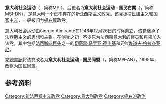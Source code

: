 {{Infobox political party
| colorcode       = #000000
| name    = 意大利社会运动
| native_name     = Movimento Sociale Italiano
| logo            = 
| leader1_title   = 主席
| leader1_name    = {{tsl|it|Giorgio Almirante|乔治·阿尔米兰特}}<br>{{tsl|it|Augusto De Marsanich|奥古斯托·德·马尔萨尼克}}<br>{{tsl|it|Arturo Michelini|阿尔图罗·米凯利尼}}<br>{{tsl|it|Pino Rauti|皮诺·劳蒂}}<br>{{link-it|詹弗蘭科·菲尼|Gianfranco Fini}}
| foundation      = 1946年12月26日
| dissolution     = 1995年1月27日
| predecessor     = [[共和法西斯党|共和法西斯党]]<br>{{small|(非法定前身)}}
| successor       = [[国民同盟_(意大利)|国民同盟]]<br/>{{link-en|三色火焰|Tricolour Flame}}
| slogan          = "Not repudiate, not restore"<ref>{{Cite web|URL=http://www.treccani.it/enciclopedia/augusto-de-marsanich_(Dizionario-Biografico)/|author=Sandro Setta|title=Dizionario Biografico degli Italiani - Augusto De Marsanich|publisher=[[Treccani|Treccani]]|date=1990|accessdate=2016-12-11|archive-date=2016-03-13|archive-url=https://web.archive.org/web/20160313081825/http://www.treccani.it/enciclopedia/augusto-de-marsanich_(Dizionario-Biografico)/|dead-url=no}}</ref>
| headquarters    = 罗马Via della Scrofa 43 (last)
| youth_wing = ''Fronte della Gioventù'' (Youth Front)
| newspaper       = ''[[Secolo_d'Italia|Secolo d'Italia]]''
| membership      = 202,715 {{small|(1993)}}<br />240,063 {{small|(peak, 1963)}}<ref>{{cite web|url=http://www.cattaneo.org/archivi/adele/iscritti.xls|title=Gli iscritti ai principali partiti politici italiani della Prima Repubblica dal 1945 al 1991|language=it|work=Istituto Cattaneo|accessdate=13 August 2011|deadurl=yes|archiveurl=https://web.archive.org/web/20131110124209/http://www.cattaneo.org/archivi/adele/iscritti.xls|archivedate=2013年11月10日}}</ref>
| ideology        = {{nowrap|{{link-en|意大利民族主义|Italian nationalism}}<br>[[新法西斯主义|新法西斯主义]]<br>[[保守主义|保守主义]]}}
| position        = [[右翼|右翼]]<ref>[https://books.google.it/books?id=JVPhAQAAQBAJ&pg=PT38&lpg=PT38&dq=msi+right-wing&source=bl&ots=P4Qv0tw6iI&sig=Qjw0ukPH3xlLB8F2b9eDu6bU7Dk&hl=it&sa=X&ei=f1P_U5DYMcfC7AbatoHYCA&ved=0CD0Q6AEwAw#v=onepage&q=msi%20right-wing&f=false Right-wing Extremism in Western Europe] {{Wayback|url=https://books.google.it/books?id=JVPhAQAAQBAJ&pg=PT38&lpg=PT38&dq=msi+right-wing&source=bl&ots=P4Qv0tw6iI&sig=Qjw0ukPH3xlLB8F2b9eDu6bU7Dk&hl=it&sa=X&ei=f1P_U5DYMcfC7AbatoHYCA&ved=0CD0Q6AEwAw#v=onepage&q=msi%20right-wing&f=false |date=20161022221407 }}, p. 32, Klaus von Beyme, 1988</ref>至[[极右|极右]]<ref>[http://www.politik.uni-mainz.de/ereps/download/italy_overview.pdf Extreme Right Parties in Italy] {{webarchive|url=https://web.archive.org/web/20121030031542/http://www.politik.uni-mainz.de/ereps/download/italy_overview.pdf |date=2012-10-30 }}, Gianfranco Baldini, 2001</ref><ref>[https://books.google.it/books?id=4bGsHhBS0TUC&pg=PA14&lpg=PA14&dq=msi+far+right&source=bl&ots=3vmy1YI2dP&sig=Z6lDPlxc1HTJG8_eVvFvbaDa_1Y&hl=it&sa=X&ei=ZVP_U_PkM4TE7Aau14CADQ&ved=0CDYQ6AEwAg#v=onepage&q=msi%20far%20right&f=false The Media and the Far Right in Western Europe] {{Wayback|url=https://books.google.it/books?id=4bGsHhBS0TUC&pg=PA14&lpg=PA14&dq=msi+far+right&source=bl&ots=3vmy1YI2dP&sig=Z6lDPlxc1HTJG8_eVvFvbaDa_1Y&hl=it&sa=X&ei=ZVP_U_PkM4TE7Aau14CADQ&ved=0CDYQ6AEwAg#v=onepage&q=msi%20far%20right&f=false |date=20161023205040 }}, p. 14, Antonis A. Ellinas, August 2014</ref><ref>[https://books.google.it/books?id=1-iXGKN1AK4C&pg=PT275&lpg=PT275&dq=msi+far+right&source=bl&ots=Oyol1Qn8lq&sig=ioAzNXpAPWbLSFaxEKNYYOwueSo&hl=it&sa=X&ei=ZVP_U_PkM4TE7Aau14CADQ&ved=0CDsQ6AEwAw#v=onepage&q=msi%20far%20right&f=false The Routledge Companion to Fascism and the Far Right] {{Wayback|url=https://books.google.it/books?id=1-iXGKN1AK4C&pg=PT275&lpg=PT275&dq=msi+far+right&source=bl&ots=Oyol1Qn8lq&sig=ioAzNXpAPWbLSFaxEKNYYOwueSo&hl=it&sa=X&ei=ZVP_U_PkM4TE7Aau14CADQ&ved=0CDsQ6AEwAw#v=onepage&q=msi%20far%20right&f=false |date=20161023204010 }}, Peter Davies&Derek Lynch, August 29, 2002</ref>
| international   = 
| european = {{nowrap|[[European_Social_Movement|European Social Movement]] {{small|(1951–62)}}}}<br>[[National_Party_of_Europe|National Party of Europe]] {{small|(1962–66)}}
| europarl = ''[[无所属议员|无所属议员]]'' {{small|(1979–84)}}<br>[[European_Right_(1984–89)|European Right]] {{small|(1984–89)}}<br>''[[无所属议员|无所属议员]]'' {{small|(1989–95)}}
| colours         = {{Color box|#000000|border=darkgray}} [[黑色|黑色]]
| flag = Flag of Italian Social Movement.svg
| country         = 意大利
}}
'''意大利社会运动'''（{{lang-it|Movimento Sociale Italiano}}，简称MSI），后更名为'''意大利社会运动 – 国民右翼'''（{{lang|it|Movimento Sociale Italiano - Destra Nazionale}}，简称MSI-DN），是[[意大利|意大利]]一个已不存在的[[新法西斯主义|新法西斯主义]]政党。该党标榜[[民族主义|民族主义]]和[[国家主义|国家主义]]，一般被归为[[极右翼|极右翼]]政党。

意大利社会运动由Giorgio Almirante在1946年12月26日的时候创立，该党继承了[[法西斯主义|法西斯主义]]的思想和主张。在创党之初，不少原为法西斯意大利的官员和将领加入该党。其中包括[[法西斯四巨头|法西斯四巨头]]之一的[[切萨雷·马里亚·德韦基|切萨雷·马里亚·德韦基]]和元帅[[鲁道夫·格拉齐亚尼|鲁道夫·格拉齐亚尼]]。

党[[總書記|總書記]]{{link-it|詹弗蘭科·菲尼|Gianfranco Fini}}将该党改名为'''意大利社会运动 – 国民同盟'''（{{lang|it|Movimento Sociale Italiano - Alleanza Nazionale}}，简称MSI-AN）。1995年，改组为[[国民同盟_(意大利)|国民同盟]]。

==参考资料==
{{reflist}}

[[Category:新法西斯主义政党|Category:新法西斯主义政党]]
[[Category:意大利政党|Category:意大利政党]]
[[Category:极右派政治|Category:极右派政治]]